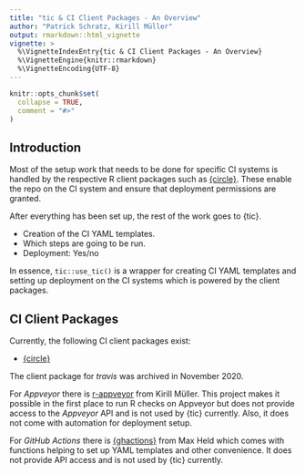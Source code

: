 ```yaml
---
title: "tic & CI Client Packages - An Overview"
author: "Patrick Schratz, Kirill Müller"
output: rmarkdown::html_vignette
vignette: >
  %\VignetteIndexEntry{tic & CI Client Packages - An Overview}
  %\VignetteEngine{knitr::rmarkdown}
  %\VignetteEncoding{UTF-8}
---
```


```r
knitr::opts_chunk$set(
  collapse = TRUE,
  comment = "#>"
)
```

## Introduction

Most of the setup work that needs to be done for specific CI systems is handled by the respective R client packages such as [{circle}](https://pat-s.github.io/circle/).
These enable the repo on the CI system and ensure that deployment permissions are granted.

After everything has been set up, the rest of the work goes to {tic}.

- Creation of the CI YAML templates.
- Which steps are going to be run.
- Deployment: Yes/no

In essence, `tic::use_tic()` is a wrapper for creating CI YAML templates and setting up deployment on the CI systems which is powered by the client packages.

## CI Client Packages

Currently, the following CI client packages exist:

- [{circle}]((https://docs.ropensci.org/circle/))

The client package for _travis_ was archived in November 2020.

For _Appveyor_ there is [r-appveyor](https://github.com/krlmlr/r-appveyor) from Kirill Müller.
This project makes it possible in the first place to run R checks on Appveyor but does not provide access to the _Appveyor_ API and is not used by {tic} currently.
Also, it does not come with automation for deployment setup.

For _GitHub Actions_ there is [{ghactions}](https://github.com/maxheld83/ghactions) from Max Held which comes with functions helping to set up YAML templates and other convenience.
It does not provide API access and is not used by {tic} currently.
